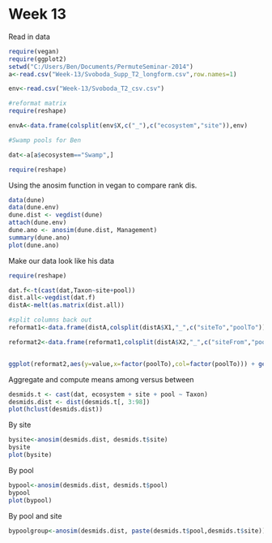 Week 13
========================================================

Read in data

```r
require(vegan)
require(ggplot2)
setwd("C:/Users/Ben/Documents/PermuteSeminar-2014")
a<-read.csv("Week-13/Svoboda_Supp_T2_longform.csv",row.names=1)

env<-read.csv("Week-13/Svoboda_T2_csv.csv")

#reformat matrix
require(reshape)

envA<-data.frame(colsplit(env$X,c("_"),c("ecosystem","site")),env)

#Swamp pools for Ben

dat<-a[a$ecosystem=="Swamp",]

require(reshape)

```

Using the anosim function in vegan to compare rank dis.
```r

data(dune)
data(dune.env)
dune.dist <- vegdist(dune)
attach(dune.env)
dune.ano <- anosim(dune.dist, Management)
summary(dune.ano)
plot(dune.ano)

```

Make our data look like his data

```r
require(reshape)

dat.f<-t(cast(dat,Taxon~site+pool))
dist.all<-vegdist(dat.f)
distA<-melt(as.matrix(dist.all))

#split columns back out
reformat1<-data.frame(distA,colsplit(distA$X1,"_",c("siteTo","poolTo")))

reformat2<-data.frame(reformat1,colsplit(distA$X2,"_",c("siteFrom","poolFrom")))


ggplot(reformat2,aes(y=value,x=factor(poolTo),col=factor(poolTo))) + geom_boxplot() + facet_grid(~siteTo)

```

Aggregate and compute means among versus between

```r

desmids.t <- cast(dat, ecosystem + site + pool ~ Taxon)
desmids.dist <- dist(desmids.t[, 3:98])
plot(hclust(desmids.dist))
```

By site
```r
bysite<-anosim(desmids.dist, desmids.t$site)
bysite
plot(bysite)
```

By pool
```r
bypool<-anosim(desmids.dist, desmids.t$pool)
bypool
plot(bypool)
```

By pool and site
```r
bypoolgroup<-anosim(desmids.dist, paste(desmids.t$pool,desmids.t$site))
```
